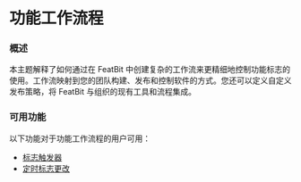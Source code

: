 
# 功能工作流程

### 概述 <a href="#overview" id="overview"></a>

本主题解释了如何通过在 FeatBit 中创建复杂的工作流来更精细地控制功能标志的使用。工作流映射到您的团队构建、发布和控制软件的方式。您还可以定义自定义发布策略，将 FeatBit 与组织的现有工具和流程集成。

### 可用功能 <a href="#available-features" id="available-features"></a>

以下功能对于功能工作流程的用户可用：

* [标志触发器](flag-triggers)
* [定时标志更改](scheduled-flag-changes)